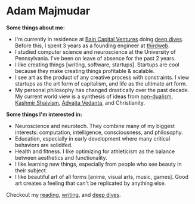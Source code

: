 
# Adam Majmudar

**Some things about me:**

- I'm currently in residence at [Bain Capital Ventures](https://baincapitalventures.com/) doing [deep dives](/deep-dives). Before this, I spent 3 years as a founding engineer at [thirdweb](https://x.com/thirdweb).
- I studied computer science and neuroscience at the University of Pennsylvania. I've been on leave of absence for the past 2 years.
- I like creating things [writing, software, startups]. Startups are cool because they make creating things profitable & scalable.
- I see art as the product of any creative process with constraints. I view startups as the art form of capitalism, and life as the ultimate art form.
- My personal philosophy has changed drastically over the past decade. My current world view is a synthesis of ideas from [non-dualism](https://en.wikipedia.org/wiki/Nondualism), [Kashmir Shaivism](/reading/tantra-illuminated), [Advaita Vedanta](https://en.wikipedia.org/wiki/Advaita_Vedanta), and Christianity.

**Some things I'm interested in:**

- Neuroscience and neurotech. They combine many of my biggest interests: computation, intelligence, consciousness, and philosophy.
- Education, especially in early development where many critical behaviors are solidifed.
- Health and fitness. I like optimizing for athleticism as the balance between aesthetics and functionality.
- I like learning new things, especially from people who see beauty in their subject.
- I like beautiful art of all forms [anime, visual arts, music, games]. Good art creates a feeling that can't be replicated by anything else.

Checkout my [reading](/reading), [writing](/writing), and [deep dives](/deep-dives).
